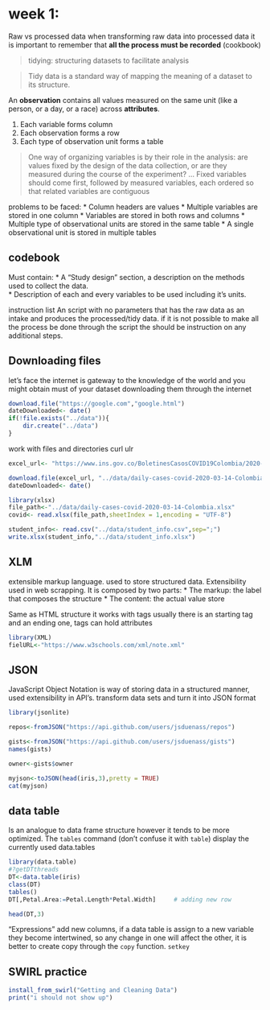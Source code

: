 # week 1:
Raw vs processed data
when transforming raw data into processed data it is important to remember that  __all the process must be recorded__ (cookbook)

> tidying:  structuring datasets to facilitate analysis

> Tidy data is a standard way of mapping the meaning of a dataset to its structure. 

An __observation__ contains all values measured on the same unit (like a person, or a day, or a race) across __attributes__.


1. Each variable forms column
2. Each observation forms a row
3. Each type of observation unit forms a table


>One way of organizing variables is by their role in the analysis: are values fixed by the design of the data collection, or are they measured during the course of the experiment? ... Fixed variables should come first, followed by measured variables, each ordered so that related variables are contiguous 


problems to be faced:
* Column headers are values
* Multiple variables are stored in one column
* Variables are stored in both rows and columns 
* Multiple type of observational units are stored in the same table
* A single observational unit is stored in multiple tables


## codebook 
Must contain:
* A "Study design" section, a description on the methods used to collect the data.  
* Description of each and every variables to be used including it's units.

instruction list
An script with no parameters that has the raw data as an intake and produces the processed/tidy data. if it is not possible to make all the process be done through the script the should be instruction on any additional steps.

## Downloading files
let's face the internet is gateway to the knowledge of the world and you might obtain must of your dataset downloading them through the internet

```{r eval=FALSE}
download.file("https://google.com","google.html")
dateDownloaded<- date()
if(!file.exists("../data")){
    dir.create("../data")
}
```

work with files and directories curl ulr
```{r eval=FALSE}

excel_url<- "https://www.ins.gov.co/BoletinesCasosCOVID19Colombia/2020-03-14.xlsx?accessType=DOWNLOAD"

download.file(excel_url, "../data/daily-cases-covid-2020-03-14-Colombia.xlsx",method="curl")
dateDownloaded<- date()


```

```{r eval=FALSE}
library(xlsx)
file_path<-"../data/daily-cases-covid-2020-03-14-Colombia.xlsx"
covid<- read.xlsx(file_path,sheetIndex = 1,encoding = "UTF-8")

student_info<- read.csv("../data/student_info.csv",sep=";")
write.xlsx(student_info,"../data/student_info.xlsx")
```


## XLM
extensible markup language. used to store structured data. Extensibility used in web scrapping. It is composed by two parts:
* The markup: the label that composes the structure
* The content: the actual value store

Same as HTML structure it works with tags usually there is an starting tag and an ending one, tags can hold attributes
```{r eval= FALSE}
library(XML)
fielURL<-"https://www.w3schools.com/xml/note.xml"

```

## JSON
JavaScript Object Notation is way of storing data in a structured manner, used extensibility in API's.  transform data sets and turn it into JSON format

```{r}
library(jsonlite)

repos<-fromJSON("https://api.github.com/users/jsduenass/repos")

gists<-fromJSON("https://api.github.com/users/jsduenass/gists")
names(gists)

owner<-gists$owner

myjson<-toJSON(head(iris,3),pretty = TRUE)
cat(myjson)
```


## data table
Is an analogue to data frame structure however it tends to be more optimized. The ```tables``` command (don't confuse it with ```table```) display the currently used data.tables  
```{r}
library(data.table)
#?getDTthreads
DT<-data.table(iris)
class(DT)
tables()
DT[,Petal.Area:=Petal.Length*Petal.Width]     # adding new row

head(DT,3)
```
"Expressions" add new columns,  if  a data table is assign to a new variable they become intertwined, so any change in one will affect the other, it is better to create copy through the ```copy``` function.
```setkey```


## SWIRL practice

```{r eval=FALSE}
install_from_swirl("Getting and Cleaning Data")
print("i should not show up")
```


